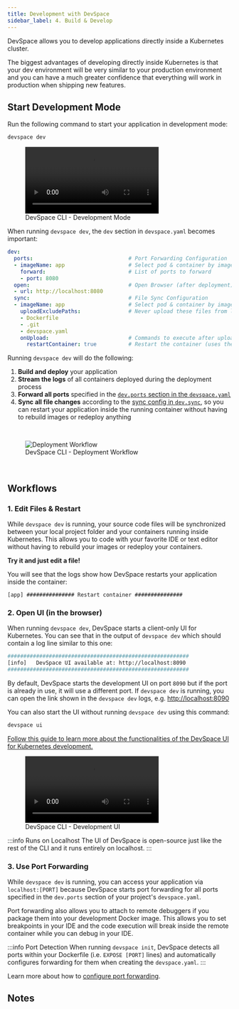 ```yaml
---
title: Development with DevSpace
sidebar_label: 4. Build & Develop
---
```



DevSpace allows you to develop applications directly inside a Kubernetes cluster.

The biggest advantages of developing directly inside Kubernetes is that your dev environment will be very similar to your production environment and you can have a much greater confidence that everything will work in production when shipping new features.

## Start Development Mode
Run the following command to start your application in development mode:
```bash
devspace dev
```

<figure class="frame">
  <video controls loop autoplay="true">
    <source src={require('@site/static/img/devspace-dev-ide.mp4').default} type="video/mp4" />
  </video>
  <figcaption>DevSpace CLI - Development Mode</figcaption>
</figure>


When running `devspace dev`, the `dev` section in `devspace.yaml` becomes important:
```yaml
dev:
  ports:                              # Port Forwarding Configuration
  - imageName: app                    # Select pod & container by image name (reference to images section)
    forward:                          # List of ports to forward
    - port: 8080
  open:                               # Open Browser (after deployment)
  - url: http://localhost:8080
  sync:                               # File Sync Configuration
  - imageName: app                    # Select pod & container by image name (reference to images section)
    uploadExcludePaths:               # Never upload these files from local filesystem to the container
    - Dockerfile
    - .git
    - devspace.yaml
    onUpload:                         # Commands to execute after uploading files
      restartContainer: true          # Restart the container (uses the restart helper)
```

Running `devspace dev` will do the following:

1. **Build and deploy** your application
2. **Stream the logs** of all containers deployed during the deployment process
3. **Forward all ports** specified in the [`dev.ports` section in the `devspace.yaml`](../configuration/development/port-forwarding.mdx)
4. **Sync all file changes** according to the [sync config in `dev.sync`](../configuration/development/file-synchronization.mdx), so you can restart your application inside the running container without having to rebuild images or redeploy anything

<br/>

<figure>
  <img src={require('@site/static/img/deployment-process-devspace.svg').default} alt="Deployment Workflow" />
  <figcaption>DevSpace CLI - Deployment Workflow</figcaption>
</figure>


<br/>

## Workflows

### 1. Edit Files & Restart
While `devspace dev` is running, your source code files will be synchronized between your local project folder and your containers running inside Kubernetes. This allows you to code with your favorite IDE or text editor without having to rebuild your images or redeploy your containers.

**Try it and just edit a file!**

You will see that the logs show how DevSpace restarts your application inside the container:
```logs
[app] ############### Restart container ###############
```


### 2. Open UI (in the browser)
When running `devspace dev`, DevSpace starts a client-only UI for Kubernetes. You can see that in the output of `devspace dev` which should contain a log line similar to this one:
```bash
#########################################################
[info]   DevSpace UI available at: http://localhost:8090
#########################################################
```

By default, DevSpace starts the development UI on port `8090` but if the port is already in use, it will use a different port. If `devspace dev` is running, you can open the link shown in the `devspace dev` logs, e.g. [http://localhost:8090](http://localhost:8090)

You can also start the UI without running `devspace dev` using this command:
```bash
devspace ui
```

[Follow this guide to learn more about the functionalities of the DevSpace UI for Kubernetes development.](../guides/localhost-ui.mdx)

<figure class="frame">
  <video controls loop autoplay="true">
    <source src={require('@site/static/img/devspace-ui.mp4').default} type="video/mp4" />
  </video>
  <figcaption>DevSpace CLI - Development UI</figcaption>
</figure>

:::info Runs on Localhost
The UI of DevSpace is open-source just like the rest of the CLI and it runs entirely on localhost.
:::


### 3. Use Port Forwarding
While `devspace dev` is running, you can access your application via `localhost:[PORT]` because DevSpace starts port forwarding for all ports specified in the `dev.ports` section of your project's `devspace.yaml`.

Port forwarding also allows you to attach to remote debuggers if you package them into your development Docker image. This allows you to set breakpoints in your IDE and the code execution will break inside the remote container while you can debug in your IDE.

:::info Port Detection
When running `devspace init`, DevSpace detects all ports within your Dockerfile (i.e. `EXPOSE [PORT]` lines) and automatically configures forwarding for them when creating the `devspace.yaml`.
:::

Learn more about how to [configure port forwarding](../configuration/development/port-forwarding.mdx).


## Notes

<FragmentWarningMultipleDev/>
